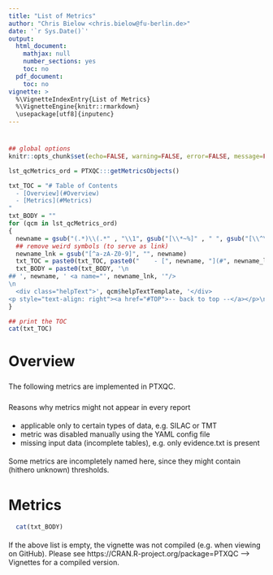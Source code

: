 ```yaml
---
title: "List of Metrics"
author: "Chris Bielow <chris.bielow@fu-berlin.de>"
date: '`r Sys.Date()`'
output:
  html_document:
    mathjax: null
    number_sections: yes
    toc: no
  pdf_document:
    toc: no
vignette: >
  %\VignetteIndexEntry{List of Metrics}
  %\VignetteEngine{knitr::rmarkdown}
  \usepackage[utf8]{inputenc}
---
```



<!-- the TOC (table of content) would go here, but we create it manually to use this as a vignette
      - - > use 'toc: no' above to disable the TOC 
 -->

<a id="TOP"/>

<style type="text/css">
  p { 
    padding: 5px 0;
  }

  .helpText {
    clear: left;
  }
  
</style>

```r
## global options
knitr::opts_chunk$set(echo=FALSE, warning=FALSE, error=FALSE, message=FALSE, fig.width=10)

lst_qcMetrics_ord = PTXQC:::getMetricsObjects()

txt_TOC = "# Table of Contents
  - [Overview](#Overview)
  - [Metrics](#Metrics)
"
txt_BODY = ""
for (qcm in lst_qcMetrics_ord)
{
  newname = gsub("(.*)\\(.*" , "\\1", gsub("[\\*~%]" , " ", gsub("[\\^\">]" , "", qcm$qcName))) 
  ## remove weird symbols (to serve as link)
  newname_lnk = gsub("[^a-zA-Z0-9]", "", newname)
  txt_TOC = paste0(txt_TOC, paste0("    - [", newname, "](#", newname_lnk, ")\n"))
  txt_BODY = paste0(txt_BODY, '\n
## ', newname, ' <a name="', newname_lnk, '"/>
\n
  <div class="helpText">', qcm$helpTextTemplate, '</div>
<p style="text-align: right"><a href="#TOP">-- back to top --</a></p>\n\n')
}

## print the TOC
cat(txt_TOC)

```

# Overview <a name="Overview"/>

The following metrics are implemented in PTXQC.<br>

Reasons why metrics might not appear in every report
 
 * applicable only to certain types of data, e.g. SILAC or TMT
 * metric was disabled manually using the YAML config file
 * missing input data (incomplete tables), e.g. only evidence.txt is present

 
Some metrics are incompletely named here, since they might contain (hithero unknown) thresholds.

# Metrics <a name="Metrics"/>
```r
  cat(txt_BODY)
```

If the above list is empty, the vignette was not compiled (e.g. when viewing on GitHub).
Please see https://CRAN.R-project.org/package=PTXQC --> Vignettes for a compiled version.

